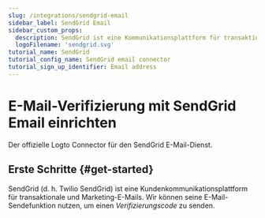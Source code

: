 ```yaml
---
slug: /integrations/sendgrid-email
sidebar_label: SendGrid Email
sidebar_custom_props:
  description: SendGrid ist eine Kommunikationsplattform für transaktionale und Marketing-E-Mails.
  logoFilename: 'sendgrid.svg'
tutorial_name: SendGrid
tutorial_config_name: SendGrid email connector
tutorial_sign_up_identifier: Email address
---
```




# E-Mail-Verifizierung mit SendGrid Email einrichten

Der offizielle Logto Connector für den SendGrid E-Mail-Dienst.

<GuideTip />

## Erste Schritte \{#get-started}

SendGrid (d. h. Twilio SendGrid) ist eine Kundenkommunikationsplattform für transaktionale und Marketing-E-Mails. Wir können seine E-Mail-Sendefunktion nutzen, um einen _Verifizierungscode_ zu senden.

<Integration />
